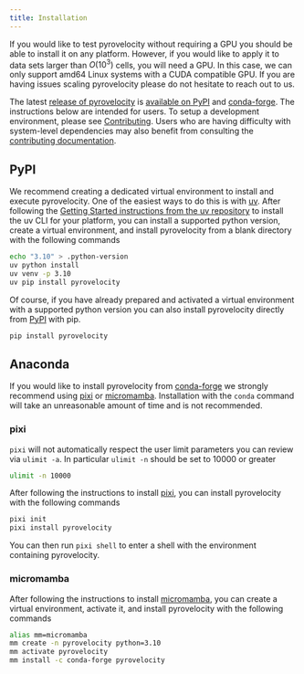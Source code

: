 ```yaml
---
title: Installation
---
```



::: {#nte-architecture .callout-note collapse=true title="Architecture and accelerator support"}
If you would like to test pyrovelocity without requiring a GPU you should be
able to install it on any platform. However, if you would like to apply it to
data sets larger than $O(10^3)$ cells, you will need a GPU.
In this case, we can only support amd64 Linux systems with a CUDA compatible GPU.
If you are having issues scaling pyrovelocity please do not hesitate to reach out to us.
:::

The latest [release of pyrovelocity](https://github.com/pinellolab/pyrovelocity/releases)
is [available on PyPI](https://pypi.org/project/pyrovelocity/) and 
[conda-forge](https://anaconda.org/conda-forge/pyrovelocity).
The instructions below are intended for users. To setup a development 
environment, please see [Contributing](../about/contributing.qmd).
Users who are having difficulty with system-level dependencies may also
benefit from consulting the [contributing documentation](../about/contributing.qmd).

::: {.panel-tabset}

## PyPI

We recommend creating a dedicated virtual environment to install and execute pyrovelocity.
One of the easiest ways to do this is with [uv](https://github.com/astral-sh/uv/tree/0.2.24?tab=readme-ov-file#getting-started).
After following the [Getting Started instructions from the uv repository](https://github.com/astral-sh/uv/tree/0.2.24?tab=readme-ov-file#getting-started)
to install the uv CLI for your platform, you can install a supported python
version, create a virtual environment, and install pyrovelocity from a blank directory with the following commands

```bash
echo "3.10" > .python-version
uv python install
uv venv -p 3.10
uv pip install pyrovelocity
```

Of course, if you have already prepared and activated a virtual environment
with a supported python version you can also install pyrovelocity directly
from [PyPI](https://pypi.org/project/pyrovelocity/) with pip.

```bash
pip install pyrovelocity
```

## Anaconda

If you would like to install pyrovelocity from [conda-forge](https://anaconda.org/conda-forge/pyrovelocity)
we strongly recommend using [pixi](https://prefix.dev/channels/conda-forge/packages/pyrovelocity)
or [micromamba](https://mamba.readthedocs.io/en/latest/installation/micromamba-installation.html).
Installation with the `conda` command will take an unreasonable amount of time and is not recommended.

::: {.panel-tabset}

### pixi

`pixi` will not automatically respect the user limit parameters you can
review via `ulimit -a`.
In particular `ulimit -n` should be set to 10000 or greater

```bash
ulimit -n 10000
```

After following the instructions to install [pixi](https://prefix.dev/channels/conda-forge/packages/pyrovelocity),
you can install pyrovelocity with the following commands

```bash
pixi init
pixi install pyrovelocity
```

You can then run `pixi shell` to enter a shell with the environment containing pyrovelocity.


### micromamba

After following the instructions to install [micromamba](https://mamba.readthedocs.io/en/latest/installation/micromamba-installation.html),
you can create a virtual environment, activate it, and install pyrovelocity with the following commands

```bash
alias mm=micromamba
mm create -n pyrovelocity python=3.10
mm activate pyrovelocity
mm install -c conda-forge pyrovelocity
```

:::


:::